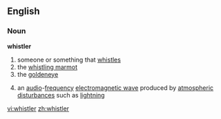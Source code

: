 ==English==
===Noun===
{{wikipediapar|Whistler}}
'''whistler'''
# someone or something that [[whistle]]s
# the [[whistling marmot]]
# the [[goldeneye]]
#{{physics}} an [[audio]]-[[frequency]] [[electromagnetic wave]] produced by [[atmospheric]] [[disturbance]]s such as [[lightning]]

[[vi:whistler]]
[[zh:whistler]]